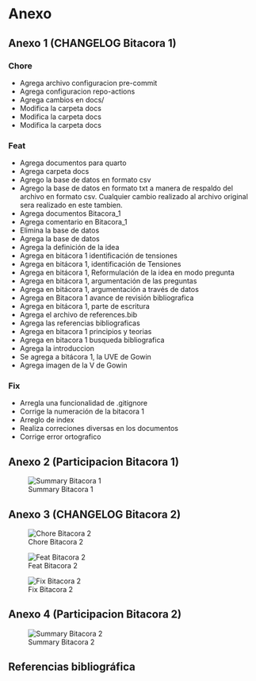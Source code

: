 # Anexo

## Anexo 1 (CHANGELOG Bitacora 1)

### Chore

- Agrega archivo configuracion pre-commit
- Agrega configuracion repo-actions
- Agrega cambios en docs/
- Modifica la carpeta docs
- Modifica la carpeta docs
- Modifica la carpeta docs

### Feat

- Agrega documentos para quarto
- Agrega carpeta docs
- Agrego la base de datos en formato csv
- Agrego la base de datos en formato txt a manera de respaldo del archivo en formato csv. Cualquier cambio realizado al archivo original sera realizado en este tambien.
- Agrega documentos Bitacora_1
- Agrega comentario en Bitacora_1
- Elimina la base de datos
- Agrega la base de datos
- Agrega la definición de la idea
- Agrega en bitácora 1 identificación de tensiones
- Agrega en bitácora 1, identificación de Tensiones
- Agrega en bitácora 1, Reformulación de la idea en modo pregunta
- Agrega en bitácora 1, argumentación de las preguntas
- Agrega en bitácora 1, argumentación a través de datos
- Agrega en Bitacora 1 avance de revisión bibliografica
- Agrega en bitácora 1, parte de escritura
- Agrega el archivo de references.bib
- Agrega las referencias bibliograficas
- Agrega en bitacora 1 principios y teorias
- Agrega en bitacora 1 busqueda bibliografica
- Agrega la introduccion
- Se agrega a bitácora 1, la UVE de Gowin
- Agrega imagen de la V de Gowin

### Fix

- Arregla una funcionalidad de .gitignore
- Corrige la numeración de la bitacora 1
- Arreglo de index
- Realiza correciones diversas en los documentos
- Corrige error ortografico

## Anexo 2 (Participacion Bitacora 1)

![Summary Bitacora 1](imagenes/summary_1.jpeg)
     
## Anexo 3 (CHANGELOG Bitacora 2)



![Chore Bitacora 2](imagenes/chore_2.jpeg)

![Feat Bitacora 2](imagenes/feat_2.jpeg)

![Fix Bitacora 2](imagenes/fix_2.jpeg)


## Anexo 4 (Participacion Bitacora 2)

![Summary Bitacora 2](imagenes/summary_2.jpeg)


## Referencias bibliográfica

::: {#refs}
:::


